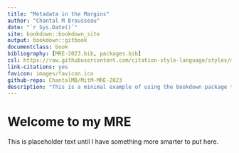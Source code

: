 ```yaml
--- 
title: "Metadata in the Margins"
author: "Chantal M Brousseau"
date: "`r Sys.Date()`"
site: bookdown::bookdown_site
output: bookdown::gitbook
documentclass: book
bibliography: [MRE-2023.bib, packages.bib]
csl: https://raw.githubusercontent.com/citation-style-language/styles/master/chicago-fullnote-bibliography-short-title-subsequent.csl
link-citations: yes
favicon: images/favicon.ico
github-repo: ChantalMB/MitM-MRE-2023
description: "This is a minimal example of using the bookdown package to write a book. The output format for this example is bookdown::gitbook."
---
```


# Welcome to my MRE

This is placeholder text until I have something more smarter to put here.


